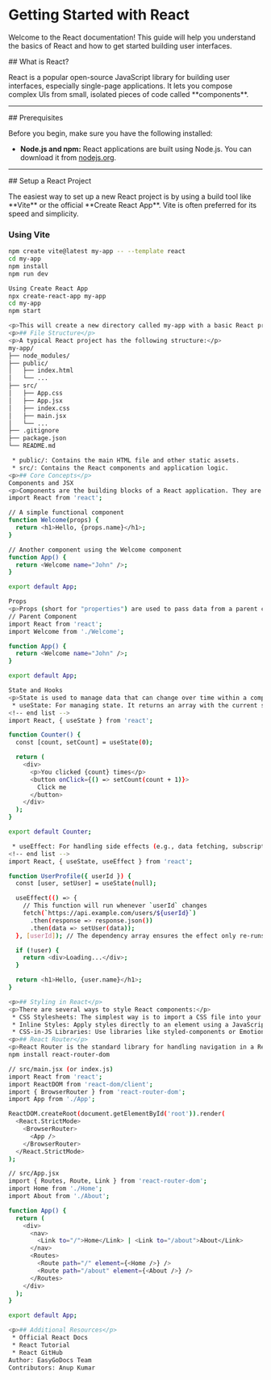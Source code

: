 # Getting Started with React

<p>Welcome to the React documentation! This guide will help you understand the basics of React and how to get started building user interfaces.</p>

<p>## What is React?</p>

<p>React is a popular open-source JavaScript library for building user interfaces, especially single-page applications. It lets you compose complex UIs from small, isolated pieces of code called **components**.</p>


---

<p>## Prerequisites</p>

<p>Before you begin, make sure you have the following installed:</p>

- **Node.js and npm:** React applications are built using Node.js. You can download it from [nodejs.org](https://nodejs.org/).

---

<p>## Setup a React Project</p>

<p>The easiest way to set up a new React project is by using a build tool like **Vite** or the official **Create React App**. Vite is often preferred for its speed and simplicity.</p>

### Using Vite

```bash
npm create vite@latest my-app -- --template react
cd my-app
npm install
npm run dev

Using Create React App
npx create-react-app my-app
cd my-app
npm start

<p>This will create a new directory called my-app with a basic React project structure and start a development server.</p>
<p>## File Structure</p>
<p>A typical React project has the following structure:</p>
my-app/
├── node_modules/
├── public/
│   ├── index.html
│   └── ...
├── src/
│   ├── App.css
│   ├── App.jsx
│   ├── index.css
│   ├── main.jsx
│   └── ...
├── .gitignore
├── package.json
└── README.md

 * public/: Contains the main HTML file and other static assets.
 * src/: Contains the React components and application logic.
<p>## Core Concepts</p>
Components and JSX
<p>Components are the building blocks of a React application. They are typically written as functional components that return JSX. JSX (JavaScript XML) is a syntax extension for JavaScript that allows you to write HTML-like code within your JavaScript files.</p>
import React from 'react';

// A simple functional component
function Welcome(props) {
  return <h1>Hello, {props.name}</h1>;
}

// Another component using the Welcome component
function App() {
  return <Welcome name="John" />;
}

export default App;

Props
<p>Props (short for "properties") are used to pass data from a parent component to a child component, similar to function arguments.</p>
// Parent Component
import React from 'react';
import Welcome from './Welcome';

function App() {
  return <Welcome name="John" />;
}

export default App;

State and Hooks
<p>State is used to manage data that can change over time within a component. Hooks are functions that let you use state and other React features in functional components. The most common Hooks are useState and useEffect.</p>
 * useState: For managing state. It returns an array with the current state value and a function to update it.
<!-- end list -->
import React, { useState } from 'react';

function Counter() {
  const [count, setCount] = useState(0);

  return (
    <div>
      <p>You clicked {count} times</p>
      <button onClick={() => setCount(count + 1)}>
        Click me
      </button>
    </div>
  );
}

export default Counter;

 * useEffect: For handling side effects (e.g., data fetching, subscriptions, manual DOM manipulation). It runs after every render, by default.
<!-- end list -->
import React, { useState, useEffect } from 'react';

function UserProfile({ userId }) {
  const [user, setUser] = useState(null);

  useEffect(() => {
    // This function will run whenever `userId` changes
    fetch(`https://api.example.com/users/${userId}`)
      .then(response => response.json())
      .then(data => setUser(data));
  }, [userId]); // The dependency array ensures the effect only re-runs when `userId` changes

  if (!user) {
    return <div>Loading...</div>;
  }

  return <h1>Hello, {user.name}</h1>;
}

<p>## Styling in React</p>
<p>There are several ways to style React components:</p>
 * CSS Stylesheets: The simplest way is to import a CSS file into your component.
 * Inline Styles: Apply styles directly to an element using a JavaScript object.
 * CSS-in-JS Libraries: Use libraries like styled-components or Emotion for a more component-based approach to styling.
<p>## React Router</p>
<p>React Router is the standard library for handling navigation in a React application. The latest version (v6) provides a simpler, more powerful way to define routes.</p>
npm install react-router-dom

// src/main.jsx (or index.js)
import React from 'react';
import ReactDOM from 'react-dom/client';
import { BrowserRouter } from 'react-router-dom';
import App from './App';

ReactDOM.createRoot(document.getElementById('root')).render(
  <React.StrictMode>
    <BrowserRouter>
      <App />
    </BrowserRouter>
  </React.StrictMode>
);

// src/App.jsx
import { Routes, Route, Link } from 'react-router-dom';
import Home from './Home';
import About from './About';

function App() {
  return (
    <div>
      <nav>
        <Link to="/">Home</Link> | <Link to="/about">About</Link>
      </nav>
      <Routes>
        <Route path="/" element={<Home />} />
        <Route path="/about" element={<About />} />
      </Routes>
    </div>
  );
}

export default App;

<p>## Additional Resources</p>
 * Official React Docs
 * React Tutorial
 * React GitHub
Author: EasyGoDocs Team
Contributors: Anup Kumar


